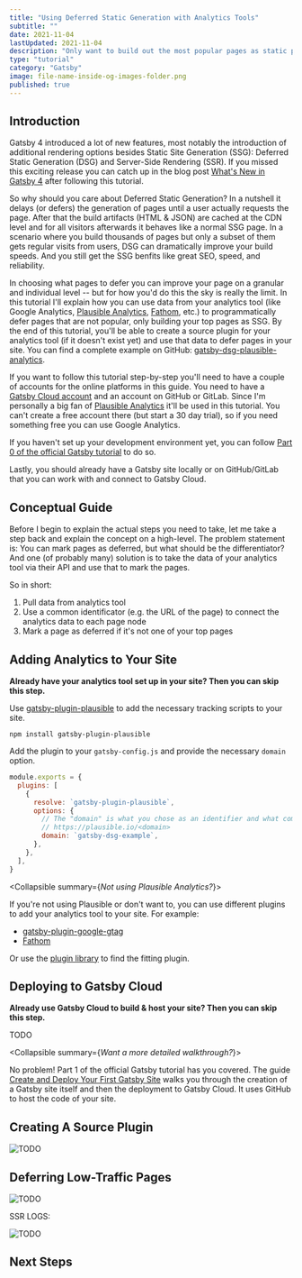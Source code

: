 ```yaml
---
title: "Using Deferred Static Generation with Analytics Tools"
subtitle: ""
date: 2021-11-04
lastUpdated: 2021-11-04
description: "Only want to build out the most popular pages as static pages? No problem, you can use your analytics tool to control the usage of Deferred Static Generation in Gatsby."
type: "tutorial"
category: "Gatsby"
image: file-name-inside-og-images-folder.png
published: true
---
```


## Introduction

Gatsby 4 introduced a lot of new features, most notably the introduction of additional rendering options besides Static Site Generation (SSG): Deferred Static Generation (DSG) and Server-Side Rendering (SSR). If you missed this exciting release you can catch up in the blog post [What's New in Gatsby 4](https://www.gatsbyjs.com/blog/whats-new-in-gatsby-4/) after following this tutorial.

So why should you care about Deferred Static Generation? In a nutshell it delays (or defers) the generation of pages until a user actually requests the page. After that the build artifacts (HTML & JSON) are cached at the CDN level and for all visitors afterwards it behaves like a normal SSG page. In a scenario where you build thousands of pages but only a subset of them gets regular visits from users, DSG can dramatically improve your build speeds. And you still get the SSG benfits like great SEO, speed, and reliability.

In choosing what pages to defer you can improve your page on a granular and individual level -- but for how you'd do this the sky is really the limit. In this tutorial I'll explain how you can use data from your analytics tool (like Google Analytics, [Plausible Analytics](https://plausible.io), [Fathom](https://usefathom.com/), etc.) to programmatically defer pages that are not popular, only building your top pages as SSG. By the end of this tutorial, you'll be able to create a source plugin for your analytics tool (if it doesn't exist yet) and use that data to defer pages in your site. You can find a complete example on GitHub: [gatsby-dsg-plausible-analytics](https://github.com/LekoArts/gatsby-dsg-plausible-analytics).

<Alert status="info" title="Prerequisites">

If you want to follow this tutorial step-by-step you'll need to have a couple of accounts for the online platforms in this guide. You need to have a [Gatsby Cloud account](https://www.gatsbyjs.com/dashboard/signup/) and an account on GitHub or GitLab. Since I'm personally a big fan of [Plausible Analytics](https://plausible.io) it'll be used in this tutorial. You can't create a free account there (but start a 30 day trial), so if you need something free you can use Google Analytics.

If you haven't set up your development environment yet, you can follow [Part 0 of the official Gatsby tutorial](https://www.gatsbyjs.com/docs/tutorial/part-0/) to do so.

Lastly, you should already have a Gatsby site locally or on GitHub/GitLab that you can work with and connect to Gatsby Cloud.

</Alert>

## Conceptual Guide

Before I begin to explain the actual steps you need to take, let me take a step back and explain the concept on a high-level. The problem statement is: You can mark pages as deferred, but what should be the differentiator? And one (of probably many) solution is to take the data of your analytics tool via their API and use that to mark the pages.

So in short:

1. Pull data from analytics tool
1. Use a common identificator (e.g. the URL of the page) to connect the analytics data to each page node
1. Mark a page as deferred if it's not one of your top pages

## Adding Analytics to Your Site

**Already have your analytics tool set up in your site? Then you can skip this step.**

Use [gatsby-plugin-plausible](https://www.gatsbyjs.com/plugins/gatsby-plugin-plausible/) to add the necessary tracking scripts to your site.

```shell
npm install gatsby-plugin-plausible
```

Add the plugin to your `gatsby-config.js` and provide the necessary `domain` option.

```js title=gatsby-config.js
module.exports = {
  plugins: [
    {
      resolve: `gatsby-plugin-plausible`,
      options: {
        // The "domain" is what you chose as an identifier and what comes up in the URL:
        // https://plausible.io/<domain>
        domain: `gatsby-dsg-example`,
      },
    },
  ],
}
```

<Collapsible summary={<em>Not using Plausible Analytics?</em>}>

If you're not using Plausible or don't want to, you can use different plugins to add your analytics tool to your site. For example:

- [gatsby-plugin-google-gtag](https://www.gatsbyjs.com/plugins/gatsby-plugin-google-gtag/)
- [Fathom](https://usefathom.com/docs/integrations/gatsby)

Or use the [plugin library](https://www.gatsbyjs.com/plugins) to find the fitting plugin.

</Collapsible>

## Deploying to Gatsby Cloud

**Already use Gatsby Cloud to build & host your site? Then you can skip this step.**

TODO

<Collapsible summary={<em>Want a more detailed walkthrough?</em>}>

No problem! Part 1 of the official Gatsby tutorial has you covered. The guide [Create and Deploy Your First Gatsby Site](https://www.gatsbyjs.com/docs/tutorial/part-1/) walks you through the creation of a Gatsby site itself and then the deployment to Gatsby Cloud. It uses GitHub to host the code of your site.

</Collapsible>

## Creating A Source Plugin

![TODO](./plausible-dashboard.jpg)

## Deferring Low-Traffic Pages

![TODO](./index-page-overview.jpg)

SSR LOGS:

![TODO](./gatsby-cloud-ssr-logs.jpg)

## Next Steps
